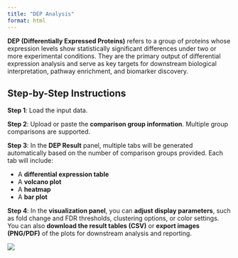 ---
title: "DEP Analysis"
format: html
---

**DEP (Differentially Expressed Proteins)** refers to a group of proteins whose expression levels show statistically significant differences under two or more experimental conditions. They are the primary output of differential expression analysis and serve as key targets for downstream biological interpretation, pathway enrichment, and biomarker discovery.

## Step-by-Step Instructions

**Step 1**: Load the input data.

**Step 2**: Upload or paste the **comparison group information**. Multiple group comparisons are supported.

**Step 3**: In the **DEP Result** panel, multiple tabs will be generated automatically based on the number of comparison groups provided. Each tab will include:

- A **differential expression table**
- A **volcano plot**
- A **heatmap**
- A **bar plot**

**Step 4**: In the **visualization panel**, you can **adjust display parameters**, such as fold change and FDR thresholds, clustering options, or color settings.  
You can also **download the result tables (CSV)** or **export images (PNG/PDF)** of the plots for downstream analysis and reporting.

![](https://pic1.imgdb.cn/item/68c7f831c5157e1a88078793.png)
